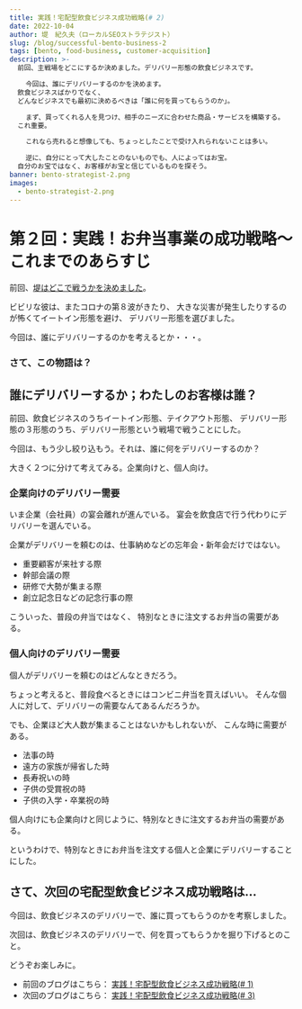 ```yaml
---
title: 実践！宅配型飲食ビジネス成功戦略(# 2)
date: 2022-10-04
author: 堤　紀久夫（ローカルSEOストラテジスト）
slug: /blog/successful-bento-business-2
tags: [bento, food-business, customer-acquisition]
description: >-
  前回、主戦場をどこにするか決めました。デリバリー形態の飲食ビジネスです。

    今回は、誰にデリバリーするのかを決めます。
  飲食ビジネスばかりでなく、
  どんなビジネスでも最初に決めるべきは「誰に何を買ってもらうのか」。

    まず、買ってくれる人を見つけ、相手のニーズに合わせた商品・サービスを構築する。
  これ重要。

    これなら売れると想像しても、ちょっとしたことで受け入れられないことは多い。

    逆に、自分にとって大したことのないものでも、人によってはお宝。
  自分のお宝ではなく、お客様がお宝と信じているものを探そう。
banner: bento-strategist-2.png
images:
  - bento-strategist-2.png
---
```

# 第２回：実践！お弁当事業の成功戦略〜これまでのあらすじ

前回、[堤はどこで戦うかを決めました](/blog/successful-bento-business)。

ビビリな彼は、またコロナの第８波がきたり、
大きな災害が発生したりするのが怖くてイートイン形態を避け、
デリバリー形態を選びました。

今回は、誰にデリバリーするのかを考えるとか・・・。

### さて、この物語は？


<AbstractOfStrategicBentoStory />

## 誰にデリバリーするか；わたしのお客様は誰？

前回、飲食ビジネスのうちイートイン形態、テイクアウト形態、
デリバリー形態の３形態のうち、デリバリー形態という戦場で戦うことにした。

今回は、もう少し絞り込もう。それは、誰に何をデリバリーするのか？

大きく２つに分けて考えてみる。企業向けと、個人向け。

### 企業向けのデリバリー需要

いま企業（会社員）の宴会離れが進んでいる。
宴会を飲食店で行う代わりにデリバリーを選んでいる。

企業がデリバリーを頼むのは、仕事納めなどの忘年会・新年会だけではない。

- 重要顧客が来社する際
- 幹部会議の際
- 研修で大勢が集まる際
- 創立記念日などの記念行事の際

こういった、普段の弁当ではなく、
特別なときに注文するお弁当の需要がある。

### 個人向けのデリバリー需要

個人がデリバリーを頼むのはどんなときだろう。

ちょっと考えると、普段食べるときにはコンビニ弁当を買えばいい。
そんな個人に対して、デリバリーの需要なんてあるんだろうか。

でも、企業ほど大人数が集まることはないかもしれないが、
こんな時に需要がある。

- 法事の時
- 遠方の家族が帰省した時
- 長寿祝いの時
- 子供の受賞祝の時
- 子供の入学・卒業祝の時

個人向けにも企業向けと同じように、特別なときに注文するお弁当の需要がある。

というわけで、特別なときにお弁当を注文する個人と企業にデリバリーすることにした。

## さて、次回の宅配型飲食ビジネス成功戦略は...

今回は、飲食ビジネスのデリバリーで、誰に買ってもらうのかを考察しました。

次回は、飲食ビジネスのデリバリーで、何を買ってもらうかを掘り下げるとのこと。

どうぞお楽しみに。

- 前回のブログはこちら： [実践！宅配型飲食ビジネス成功戦略(# 1)](/blog/successful-bento-business)
- 次回のブログはこちら： [実践！宅配型飲食ビジネス成功戦略(# 3)](/blog/successful-bento-business-3)

<clear/>
